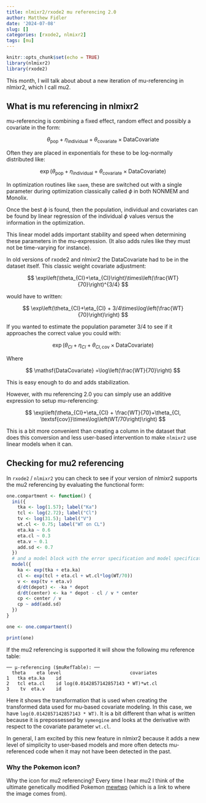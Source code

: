 ```yaml
---
title: nlmixr2/rxode2 mu referencing 2.0
author: Matthew Fidler
date: '2024-07-08'
slug: []
categories: [rxode2, nlmixr2]
tags: [mu]
---
```


```r
knitr::opts_chunk$set(echo = TRUE)
library(nlmixr2)
library(rxode2)
```

This month, I will talk about about a new iteration of mu-referencing in nlmixr2, which I call mu2.

## What is mu referencing in nlmixr2

mu-referencing is combining a fixed effect, random effect and possibly a covariate in the form:

$$
\theta_\mathsf{pop}+\eta_\mathsf{individual}+\theta_\mathsf{covariate}\times \mathsf{DataCovariate}
$$

Often they are placed in exponentials for these to be log-normally distributed like:

$$
\exp\left(\theta_\mathsf{pop}+\eta_\mathsf{individual}+\theta_\mathsf{covariate}\times \mathsf{DataCovariate}\right)
$$

In optimization routines like `saem`, these are switched out with a single parameter during optimization classically called $\phi$ in both NONMEM and Monolix.

Once the best $\phi$ is found, then the population, individual and covariates can be found by linear regression of the individual $\phi$ values versus the information in the optimization.

This linear model adds important stability and speed when determining these parameters in the mu-expression. (It also adds rules like they must not be time-varying for instance).

In old versions of rxode2 and nlmixr2 the $\mathsf{DataCovariate}$ had to be in the dataset itself. This classic weight covariate adjustment:

$$
\exp\left(\theta_{Cl}+\eta_{Cl}\right)\times\left(\frac{WT}{70}\right)^{3/4}
$$

would have to written:

$$
\exp\left(\theta_{Cl}+\eta_{Cl} + 3/4\times\log\left(\frac{WT}{70}\right)\right)
$$

If you wanted to estimate the population parameter $3/4$ to see if it approaches the correct value you could with:

$$
\exp\left(\theta_{Cl}+\eta_{Cl} + \theta_{Cl, \textsf{cov}}\times\mathsf{DataCovariate}\right)
$$

Where

$$
\mathsf{DataCovariate} =\log\left(\frac{WT}{70}\right)
$$

This is easy enough to do and adds stabilization.

However, with mu referencing 2.0 you can simply use an additive expression to setup mu-referencing:

$$
\exp\left(\theta_{Cl}+\eta_{Cl} + \frac{WT}{70}+\theta_{Cl, \textsf{cov}}\times\log\left(WT/70\right)\right)
$$

This is a bit more convenient than creating a column in the dataset that does this conversion and less user-based intervention to make `nlmixr2` use linear models when it can.

## Checking for mu2 referencing

In `rxode2` / `nlmixr2` you can check to see if your version of nlmixr2 supports the mu2 referencing by evaluating the functional form:

```r
one.compartment <- function() {
  ini({
    tka <- log(1.57); label("Ka")
    tcl <- log(2.72); label("Cl")
    tv <- log(31.5); label("V")
    wt.cl <- 0.75; label("WT on CL")
    eta.ka ~ 0.6
    eta.cl ~ 0.3
    eta.v ~ 0.1
    add.sd <- 0.7
  })
  # and a model block with the error specification and model specification
  model({
    ka <- exp(tka + eta.ka)
    cl <- exp(tcl + eta.cl + wt.cl*log(WT/70))
    v <- exp(tv + eta.v)
    d/dt(depot) <- -ka * depot
    d/dt(center) <- ka * depot - cl / v * center
    cp <- center / v
    cp ~ add(add.sd)
  })
}

one <- one.compartment()

print(one)
```

If the mu2 referencing is supported it will show the following mu reference table:

```
── μ-referencing ($muRefTable): ──
  theta    eta level                         covariates
1   tka eta.ka    id
2   tcl eta.cl    id log(0.0142857142857143 * WT)*wt.cl
3    tv  eta.v    id
```

Here it shows the transformation that is used when creating the transformed data used for mu-based covariate modeling. In this case, we have `log(0.0142857142857143 * WT)`. It is a bit different than what is written because it is prepossessed by `symengine` and looks at the derivative with respect to the covariate parameter `wt.cl`.

In general, I am excited by this new feature in nlmixr2 because it adds a new level of simplicity to user-based models and more often detects mu-referenced code when it may not have been detected in the past.

### Why the Pokemon icon?

Why the icon for mu2 referencing? Every time I hear mu2 I think of the ultimate genetically modified Pokemon [mewtwo](https://goofy-legends-gl.fandom.com/wiki/Mewtwo) (which is a link to where the image comes from).

